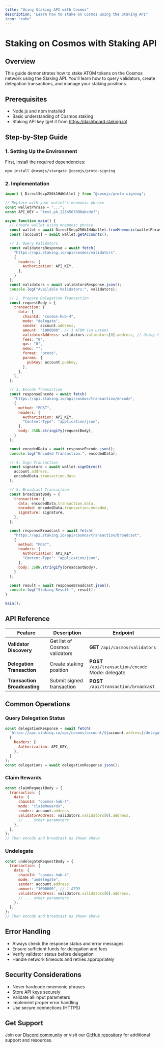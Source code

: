 ```yaml
---
title: "Using Staking API with Cosmos"
description: "Learn how to stake on Cosmos using the Staking API"
icon: "cube"
---
```


# Staking on Cosmos with Staking API

## Overview

This guide demonstrates how to stake ATOM tokens on the Cosmos network using the Staking API. You'll learn how to query validators, create delegation transactions, and manage your staking positions.

## Prerequisites

- Node.js and npm installed
- Basic understanding of Cosmos staking
- Staking API key (get it from https://dashboard.staking.io)

## Step-by-Step Guide

### 1. Setting Up the Environment

First, install the required dependencies:

```bash
npm install @cosmjs/stargate @cosmjs/proto-signing
```

### 2. Implementation

```javascript
import { DirectSecp256k1HdWallet } from "@cosmjs/proto-signing";

// Replace with your wallet's mnemonic phrase
const walletPhrase = "...";
const API_KEY = "test_pk_1234567890abcdef";

async function main() {
  // Create wallet using mnemonic phrase
  const wallet = await DirectSecp256k1HdWallet.fromMnemonic(walletPhrase);
  const [account] = await wallet.getAccounts();

  // 1. Query Validators
  const validatorsResponse = await fetch(
    "https://api.staking.io/api/cosmos/validators",
    {
      headers: {
        Authorization: API_KEY,
      },
    }
  );
  const validators = await validatorsResponse.json();
  console.log("Available Validators:", validators);

  // 2. Prepare Delegation Transaction
  const requestBody = {
    transaction: {
      data: {
        chainId: "cosmos-hub-4",
        mode: "delegate",
        sender: account.address,
        amount: "1000000", // 1 ATOM (in uatom)
        validatorAddress: validators.validators[0].address, // Using first validator
        fees: "0",
        gas: "0",
        memo: "",
        format: "proto",
        params: {
          pubKey: account.pubkey,
        },
      },
    },
  };

  // 3. Encode Transaction
  const responseEncode = await fetch(
    "https://api.staking.io/api/cosmos/transaction/encode",
    {
      method: "POST",
      headers: {
        Authorization: API_KEY,
        "Content-Type": "application/json",
      },
      body: JSON.stringify(requestBody),
    }
  );

  const encodedData = await responseEncode.json();
  console.log("Encoded Transaction:", encodedData);

  // 4. Sign Transaction
  const signature = await wallet.signDirect(
    account.address,
    encodedData.transaction.data
  );

  // 5. Broadcast Transaction
  const broadcastBody = {
    transaction: {
      data: encodedData.transaction.data,
      encoded: encodedData.transaction.encoded,
      signature: signature,
    },
  };

  const responseBroadcast = await fetch(
    "https://api.staking.io/api/cosmos/transaction/broadcast",
    {
      method: "POST",
      headers: {
        Authorization: API_KEY,
        "Content-Type": "application/json",
      },
      body: JSON.stringify(broadcastBody),
    }
  );

  const result = await responseBroadcast.json();
  console.log("Staking Result:", result);
}

main();
```

## API Reference

| Feature | Description | Endpoint |
|---------|-------------|----------|
| **Validator Discovery** | Get list of Cosmos validators | **GET** `/api/cosmos/validators` |
| **Delegation Transaction** | Create staking position | **POST** `/api/transaction/encode`<br/>Mode: delegate |
| **Transaction Broadcasting** | Submit signed transaction | **POST** `/api/transaction/broadcast` |

## Common Operations

### Query Delegation Status

```javascript
const delegationResponse = await fetch(
  `https://api.staking.io/api/cosmos/account/${account.address}/delegations`,
  {
    headers: {
      Authorization: API_KEY,
    },
  }
);
const delegations = await delegationResponse.json();
```

### Claim Rewards

```javascript
const claimRequestBody = {
  transaction: {
    data: {
      chainId: "cosmos-hub-4",
      mode: "claimRewards",
      sender: account.address,
      validatorAddress: validators.validators[0].address,
      // ... other parameters
    },
  },
};
// Then encode and broadcast as shown above
```

### Undelegate

```javascript
const undelegateRequestBody = {
  transaction: {
    data: {
      chainId: "cosmos-hub-4",
      mode: "undelegate",
      sender: account.address,
      amount: "1000000", // 1 ATOM
      validatorAddress: validators.validators[0].address,
      // ... other parameters
    },
  },
};
// Then encode and broadcast as shown above
```

## Error Handling

- Always check the response status and error messages
- Ensure sufficient funds for delegation and fees
- Verify validator status before delegation
- Handle network timeouts and retries appropriately

## Security Considerations

- Never hardcode mnemonic phrases
- Store API keys securely
- Validate all input parameters
- Implement proper error handling
- Use secure connections (HTTPS)

## Get Support

Join our [Discord community](https://discord.gg/gsZJR2JfMR) or visit our [GitHub repository](https://github.com/StakingHQ) for additional support and resources. 